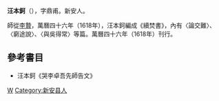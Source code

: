 '''汪本鈳'''（{{bd|?||?||}}），字鼎甫。新安人。

師從[[李贄|李贄]]，萬曆四十六年（1618年），汪本鈳編成《續焚書》，內有〈論交難〉、〈窮途說〉、〈與吳得常〉等篇。萬曆四十六年（1618年）刊行。

==參考書目==
* 汪本鈳《哭李卓吾先師告文》
{{明朝人物小作品}}
[[Category:明朝作家|W]]
[[Category:新安县人|Category:新安县人]]